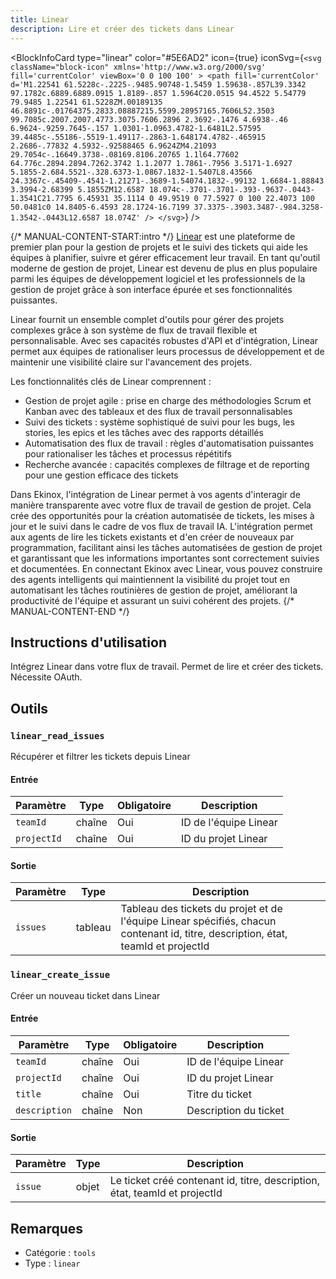 ```yaml
---
title: Linear
description: Lire et créer des tickets dans Linear
---
```



<BlockInfoCard 
  type="linear"
  color="#5E6AD2"
  icon={true}
  iconSvg={`<svg className="block-icon"
      xmlns='http://www.w3.org/2000/svg'
      fill='currentColor'
      viewBox='0 0 100 100'
    >
      <path
        fill='currentColor'
        d='M1.22541 61.5228c-.2225-.9485.90748-1.5459 1.59638-.857L39.3342 97.1782c.6889.6889.0915 1.8189-.857 1.5964C20.0515 94.4522 5.54779 79.9485 1.22541 61.5228ZM.00189135 46.8891c-.01764375.2833.08887215.5599.28957165.7606L52.3503 99.7085c.2007.2007.4773.3075.7606.2896 2.3692-.1476 4.6938-.46 6.9624-.9259.7645-.157 1.0301-1.0963.4782-1.6481L2.57595 39.4485c-.55186-.5519-1.49117-.2863-1.648174.4782-.465915 2.2686-.77832 4.5932-.92588465 6.9624ZM4.21093 29.7054c-.16649.3738-.08169.8106.20765 1.1l64.77602 64.776c.2894.2894.7262.3742 1.1.2077 1.7861-.7956 3.5171-1.6927 5.1855-2.684.5521-.328.6373-1.0867.1832-1.5407L8.43566 24.3367c-.45409-.4541-1.21271-.3689-1.54074.1832-.99132 1.6684-1.88843 3.3994-2.68399 5.1855ZM12.6587 18.074c-.3701-.3701-.393-.9637-.0443-1.3541C21.7795 6.45931 35.1114 0 49.9519 0 77.5927 0 100 22.4073 100 50.0481c0 14.8405-6.4593 28.1724-16.7199 37.3375-.3903.3487-.984.3258-1.3542-.0443L12.6587 18.074Z'
      />
    </svg>`}
/>

{/* MANUAL-CONTENT-START:intro */}
[Linear](https://linear.app) est une plateforme de premier plan pour la gestion de projets et le suivi des tickets qui aide les équipes à planifier, suivre et gérer efficacement leur travail. En tant qu'outil moderne de gestion de projet, Linear est devenu de plus en plus populaire parmi les équipes de développement logiciel et les professionnels de la gestion de projet grâce à son interface épurée et ses fonctionnalités puissantes.

Linear fournit un ensemble complet d'outils pour gérer des projets complexes grâce à son système de flux de travail flexible et personnalisable. Avec ses capacités robustes d'API et d'intégration, Linear permet aux équipes de rationaliser leurs processus de développement et de maintenir une visibilité claire sur l'avancement des projets.

Les fonctionnalités clés de Linear comprennent :

- Gestion de projet agile : prise en charge des méthodologies Scrum et Kanban avec des tableaux et des flux de travail personnalisables
- Suivi des tickets : système sophistiqué de suivi pour les bugs, les stories, les epics et les tâches avec des rapports détaillés
- Automatisation des flux de travail : règles d'automatisation puissantes pour rationaliser les tâches et processus répétitifs
- Recherche avancée : capacités complexes de filtrage et de reporting pour une gestion efficace des tickets

Dans Ekinox, l'intégration de Linear permet à vos agents d'interagir de manière transparente avec votre flux de travail de gestion de projet. Cela crée des opportunités pour la création automatisée de tickets, les mises à jour et le suivi dans le cadre de vos flux de travail IA. L'intégration permet aux agents de lire les tickets existants et d'en créer de nouveaux par programmation, facilitant ainsi les tâches automatisées de gestion de projet et garantissant que les informations importantes sont correctement suivies et documentées. En connectant Ekinox avec Linear, vous pouvez construire des agents intelligents qui maintiennent la visibilité du projet tout en automatisant les tâches routinières de gestion de projet, améliorant la productivité de l'équipe et assurant un suivi cohérent des projets.
{/* MANUAL-CONTENT-END */}

## Instructions d'utilisation

Intégrez Linear dans votre flux de travail. Permet de lire et créer des tickets. Nécessite OAuth.

## Outils

### `linear_read_issues`

Récupérer et filtrer les tickets depuis Linear

#### Entrée

| Paramètre | Type | Obligatoire | Description |
| --------- | ---- | ----------- | ----------- |
| `teamId` | chaîne | Oui | ID de l'équipe Linear |
| `projectId` | chaîne | Oui | ID du projet Linear |

#### Sortie

| Paramètre | Type | Description |
| --------- | ---- | ----------- |
| `issues` | tableau | Tableau des tickets du projet et de l'équipe Linear spécifiés, chacun contenant id, titre, description, état, teamId et projectId |

### `linear_create_issue`

Créer un nouveau ticket dans Linear

#### Entrée

| Paramètre | Type | Obligatoire | Description |
| --------- | ---- | ----------- | ----------- |
| `teamId` | chaîne | Oui | ID de l'équipe Linear |
| `projectId` | chaîne | Oui | ID du projet Linear |
| `title` | chaîne | Oui | Titre du ticket |
| `description` | chaîne | Non | Description du ticket |

#### Sortie

| Paramètre | Type | Description |
| --------- | ---- | ----------- |
| `issue` | objet | Le ticket créé contenant id, titre, description, état, teamId et projectId |

## Remarques

- Catégorie : `tools`
- Type : `linear`
